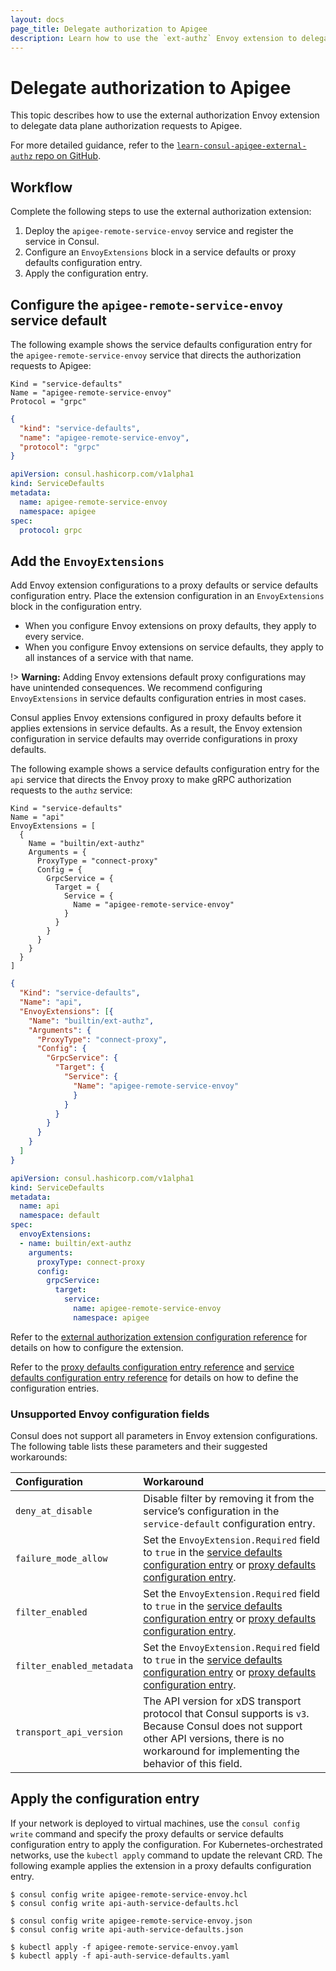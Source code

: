 ```yaml
---
layout: docs
page_title: Delegate authorization to Apigee
description: Learn how to use the `ext-authz` Envoy extension to delegate data plane authorization requests to Apigee. 
---
```


# Delegate authorization to Apigee

This topic describes how to use the external authorization Envoy extension to delegate data plane authorization requests to Apigee.

For more detailed guidance, refer to the [`learn-consul-apigee-external-authz` repo on GitHub](https://github.com/hashicorp-education/learn-consul-apigee-external-authz).

## Workflow

Complete the following steps to use the external authorization extension:

1. Deploy the `apigee-remote-service-envoy` service and register the service in Consul.
1. Configure an `EnvoyExtensions` block in a service defaults or proxy defaults configuration entry. 
1. Apply the configuration entry.

## Configure the `apigee-remote-service-envoy` service default

The following example shows the service defaults configuration entry for the `apigee-remote-service-envoy` service that directs the authorization requests to Apigee:

<Tabs>
<Tab heading="HCL" group="hcl">
<CodeBlockConfig filename="apigee-remote-service-envoy.hcl">

```hcl
Kind = "service-defaults"
Name = "apigee-remote-service-envoy"
Protocol = "grpc"
```
</CodeBlockConfig>
</Tab>
<Tab heading="JSON" group="json">
<CodeBlockConfig filename="apigee-remote-service-envoy.json">

```json
{
  "kind": "service-defaults",
  "name": "apigee-remote-service-envoy",
  "protocol": "grpc"
}
```

</CodeBlockConfig>
</Tab>
<Tab heading="Kubernetes" group="yaml">
<CodeBlockConfig filename="apigee-remote-service-envoy.yaml">

```yaml
apiVersion: consul.hashicorp.com/v1alpha1
kind: ServiceDefaults
metadata:
  name: apigee-remote-service-envoy
  namespace: apigee
spec:
  protocol: grpc
```
</CodeBlockConfig>
</Tab>
</Tabs>

## Add the `EnvoyExtensions`

Add Envoy extension configurations to a proxy defaults or service defaults configuration entry. Place the extension configuration in an `EnvoyExtensions` block in the configuration entry.

- When you configure Envoy extensions on proxy defaults, they apply to every service.
- When you configure Envoy extensions on service defaults, they apply to all instances of a service with that name.

!> **Warning:** Adding Envoy extensions default proxy configurations may have unintended consequences. We recommend configuring `EnvoyExtensions` in service defaults configuration entries in most cases.

Consul applies Envoy extensions configured in proxy defaults before it applies extensions in service defaults. As a result, the Envoy extension configuration in service defaults may override configurations in proxy defaults.

The following example shows a service defaults configuration entry for the `api` service that directs the Envoy proxy to make gRPC authorization requests to the `authz` service:

<Tabs>
<Tab heading="HCL" group="hcl">
<CodeBlockConfig filename="api-auth-service-defaults.hcl">

```hcl
Kind = "service-defaults"
Name = "api"
EnvoyExtensions = [
  {
    Name = "builtin/ext-authz"
    Arguments = {
      ProxyType = "connect-proxy"
      Config = {
        GrpcService = {
          Target = {
            Service = {
              Name = "apigee-remote-service-envoy"
            }
          }
        }
      }
    }
  }
]
```
</CodeBlockConfig>
</Tab>

<Tab heading="JSON" group="json">
<CodeBlockConfig filename="api-auth-service-defaults.json">

```json
{
  "Kind": "service-defaults",
  "Name": "api",
  "EnvoyExtensions": [{
    "Name": "builtin/ext-authz",
    "Arguments": {
      "ProxyType": "connect-proxy",
      "Config": {
        "GrpcService": {
          "Target": {
            "Service": {
              "Name": "apigee-remote-service-envoy"
              }
            }
          }
        }
      }
    }
  ]
}
```

</CodeBlockConfig>
</Tab>

<Tab heading="Kubernetes" group="yaml">
<CodeBlockConfig filename="api-auth-service-defaults.yaml">

```yaml
apiVersion: consul.hashicorp.com/v1alpha1
kind: ServiceDefaults
metadata:
  name: api
  namespace: default
spec:
  envoyExtensions:
  - name: builtin/ext-authz
    arguments:
      proxyType: connect-proxy
      config:
        grpcService:
          target:
            service:
              name: apigee-remote-service-envoy
              namespace: apigee
```
</CodeBlockConfig>
</Tab>
</Tabs>

Refer to the [external authorization extension configuration reference](/consul/docs/connect/proxies/envoy-extensions/configuration/ext-authz) for details on how to configure the extension. 

Refer to the [proxy defaults configuration entry reference](/consul/docs/connect/config-entries/proxy-defaults) and [service defaults configuration entry reference](/consul/docs/connect/config-entries/service-defaults) for details on how to define the configuration entries. 

### Unsupported Envoy configuration fields

Consul does not support all parameters in Envoy extension configurations. The following table lists these parameters and their suggested workarounds:

| Configuration | Workaround |
| :--- | :--- |
| `deny_at_disable` | Disable filter by removing it from the service’s configuration in the `service-default` configuration entry. |
| `failure_mode_allow` | Set the `EnvoyExtension.Required` field to `true` in the [service defaults configuration entry](/consul/docs/connect/config-entries/service-defaults#envoyextensions) or [proxy defaults configuration entry](/consul/docs/connect/config-entries/proxy-defaults#envoyextensions). |
| `filter_enabled` | Set the `EnvoyExtension.Required` field to `true` in the [service defaults configuration entry](/consul/docs/connect/config-entries/service-defaults#envoyextensions) or [proxy defaults configuration entry](/consul/docs/connect/config-entries/proxy-defaults#envoyextensions). |
| `filter_enabled_metadata` | Set the `EnvoyExtension.Required` field to `true` in the [service defaults configuration entry](/consul/docs/connect/config-entries/service-defaults#envoyextensions) or [proxy defaults configuration entry](/consul/docs/connect/config-entries/proxy-defaults#envoyextensions). |
| `transport_api_version` | The API version for xDS transport protocol that Consul supports is `v3`. Because Consul does not support other API versions, there is no workaround for implementing the behavior of this field. |

## Apply the configuration entry

If your network is deployed to virtual machines, use the `consul config write` command and specify the proxy defaults or service defaults configuration entry to apply the configuration. For Kubernetes-orchestrated networks, use the `kubectl apply` command to update the relevant CRD. The following example applies the extension in a proxy defaults configuration entry.

<Tabs>
<Tab heading="HCL" group="hcl">

```shell-session
$ consul config write apigee-remote-service-envoy.hcl
$ consul config write api-auth-service-defaults.hcl
```

</Tab>
<Tab heading="JSON" group="json">

```shell-session
$ consul config write apigee-remote-service-envoy.json
$ consul config write api-auth-service-defaults.json
```

</Tab>
<Tab heading="Kubernetes" group="kubernetes">

```shell-session
$ kubectl apply -f apigee-remote-service-envoy.yaml
$ kubectl apply -f api-auth-service-defaults.yaml
```

</Tab>
</Tabs>
